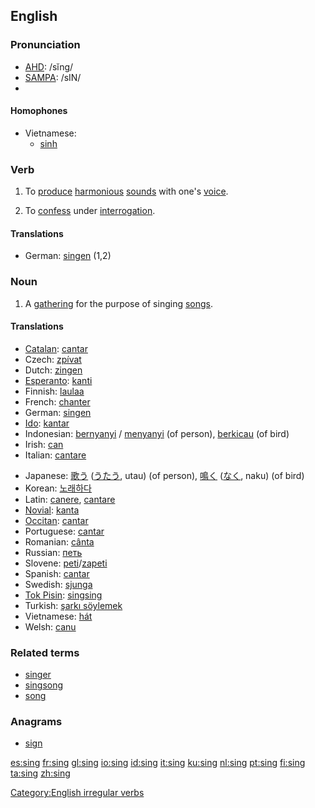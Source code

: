 ==English==

===Pronunciation===
{{IPA|/sɪŋ/}}
*[[w:AHD|AHD]]: /sĭng/
*[[w:SAMPA|SAMPA]]: /sIN/
*{{audio|en-uk-sing.ogg|Audio (UK)}}

====Homophones====
*Vietnamese:
**[[sinh#Vietnamese|sinh]]

===Verb===
[[Category:English irregular verbs]]
{{en-verb2|'''to sing'''|'''[[sings]]'''|'''[[sang]]'''|'''[[sang]]'''|'''[[singing]]'''}}

# To [[produce]] [[harmonious]] [[sound]]s with one's [[voice]].
# {{slang}} To [[confess]] under [[interrogation]].
====Translations====
*German: [[singen]] (1,2)

===Noun===
{{en-noun|sing|sings}}

# A [[gathering]] for the purpose of singing [[song]]s.

====Translations====
{{top}}
*[[Catalan]]: [[cantar]]
*Czech: [[zpívat]]
*Dutch: [[zingen]]
*[[Esperanto]]: [[kanti]]
*Finnish: [[laulaa]]
*French: [[chanter]]
*German: [[singen]]
*[[w:Ido|Ido]]: [[kantar]]
*Indonesian: [[nyanyi|bernyanyi]] / [[nyanyi|menyanyi]] (of person), [[kicau|berkicau]] (of bird)
*Irish: [[can]]
*Italian: [[cantare]]
{{mid}}
*Japanese: [[歌う]] ([[うたう]], utau) (of person), [[鳴く]] ([[なく]], naku) (of bird)
*Korean: [[노래하다]]
*Latin: [[canere]], [[cantare]]
*[[Novial]]: [[kanta]]
*[[Occitan]]: [[cantar]]
*Portuguese: [[cantar]]
*Romanian: [[cânta]]
*Russian: [[петь]]
*Slovene: [[peti]]/[[zapeti]]
*Spanish: [[cantar]]
*Swedish: [[sjunga]]
*[[Tok Pisin]]: [[singsing]]
*Turkish: [[şarkı söylemek]]
*Vietnamese: [[hát#Vietnamese|hát]]
*Welsh: [[canu]]
{{bottom}}

===Related terms===
*[[singer]]
*[[singsong]]
*[[song]]

===Anagrams===
*[[sign]]

[[es:sing]]
[[fr:sing]]
[[gl:sing]]
[[io:sing]]
[[id:sing]]
[[it:sing]]
[[ku:sing]]
[[nl:sing]]
[[pt:sing]]
[[fi:sing]]
[[ta:sing]]
[[zh:sing]]